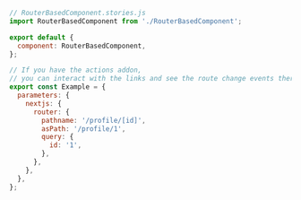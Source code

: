 ```js
// RouterBasedComponent.stories.js
import RouterBasedComponent from './RouterBasedComponent';

export default {
  component: RouterBasedComponent,
};

// If you have the actions addon,
// you can interact with the links and see the route change events there
export const Example = {
  parameters: {
    nextjs: {
      router: {
        pathname: '/profile/[id]',
        asPath: '/profile/1',
        query: {
          id: '1',
        },
      },
    },
  },
};
```
